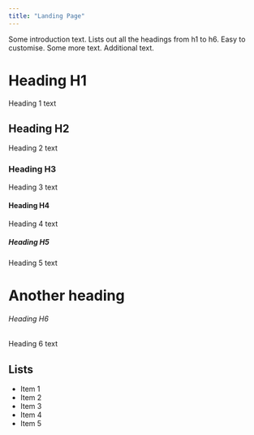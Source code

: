 ```yaml
---
title: "Landing Page"
---
```


Some introduction text. Lists out all the headings from h1 to h6. Easy to customise. Some more text. Additional text.

# Heading H1
Heading 1 text

## Heading H2
Heading 2 text

### Heading H3
Heading 3 text

#### Heading H4
Heading 4 text

##### Heading H5
Heading 5 text

# Another heading

###### Heading H6
Heading 6 text

## Lists
- Item 1
- Item 2
- Item 3
- Item 4
- Item 5
